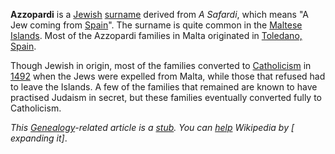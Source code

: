 '''Azzopardi''' is a [[Jewish]] [[surname]] derived from ''A Safardi'', which means "A Jew coming from [[Spain]]". The surname is quite common in the [[Maltese Islands]]. Most of the Azzopardi families in Malta originated in [[Toledano, Spain]].

Though Jewish in origin, most of the families converted to [[Catholicism]] in [[1492]] when the Jews were expelled from Malta, while those that refused had to leave the Islands. A few of the families that remained are known to have practised Judaism in secret, but these families eventually converted fully to Catholicism.

<div class="boilerplate" id="stub"> ''This [[Genealogy]]-related article is a [[Wikipedia:Stub|stub]]. You can [[Wikipedia:Find or fix a stub|help]] Wikipedia by [{{SERVER}}{{localurl:{{NAMESPACE}}:{{PAGENAME}}|action=edit}} expanding it]''. </div>
